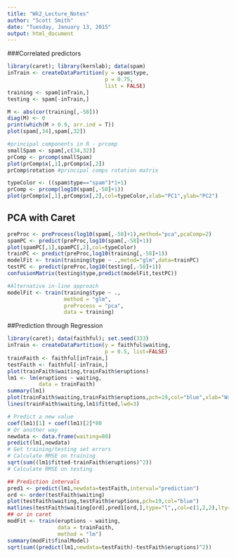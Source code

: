 ```yaml
---
title: "Wk2_Lecture_Notes"
author: "Scott Smith"
date: "Tuesday, January 13, 2015"
output: html_document
---
```


###Correlated predictors
```r
library(caret); library(kernlab); data(spam)
inTrain <- createDataPartition(y = spam$type,
                               p = 0.75,
                               list = FALSE)
training <- spam[inTrain,]
testing <- spam[-inTrain,]

M <- abs(cor(training[,-58]))
diag(M) <- 0
print(which(M > 0.9, arr.ind = T))
plot(spam[,34],spam[,32])

#principal components in R - prcomp
smallSpam <- spam[,c(34,32)]
prComp <- prcomp(smallSpam)
plot(prComp$x[,1],prComp$x[,2])
prComp$rotation #principal comps rotation matrix
```


```r
typeColor <- ((spam$type=="spam")*1+1)
prComp <- prcomp(log10(spam[,-58]+1))
plot(prComp$x[,1],prComp$x[,2],col=typeColor,xlab="PC1",ylab="PC2")
```


## PCA with Caret
```r
preProc <- preProcess(log10(spam[,-58]+1),method="pca",pcaComp=2)
spamPC <- predict(preProc,log10(spam[,-58]+1))
plot(spamPC[,1],spamPC[,2],col=typeColor)
trainPC <- predict(preProc,log10(training[,-58]+1))
modelFit <- train(training$type ~ .,metod="glm",data=trainPC)
testPC <- predict(preProc,log10(testing[,-58]+1))
confusionMatrix(testing$type,predict(modelFit,testPC))

#Alternative in-line approach
modelFit <- train(training$type ~ .,
                  method = "glm",
                  preProcess = "pca",
                  data = training)

```

##Prediction through Regression
```r
library(caret); data(faithful); set.seed(333)
inTrain <- createDataPartition(y = faithful$waiting,
                               p = 0.5, list=FALSE)
trainFaith <- faithful[inTrain,]
testFaith <- faithful[-inTrain,]
plot(trainFaith$waiting,trainFaith$eruptions)
lm1 <- lm(eruptions ~ waiting,
          data = trainFaith)
summary(lm1)
plot(trainFaith$waiting,trainFaith$eruptions,pch=19,col="blue",xlab="Waiting",ylab="Duration")
lines(trainFaith$waiting,lm1$fitted,lwd=3)

# Predict a new value
coef(lm1)[1] + coef(lm1)[2]*80
# Or another way
newdata <- data.frame(waiting=80)
predict(lm1,newdata)
# Get training/testing set errors
# Calculate RMSE on training
sqrt(sum((lm1$fitted-trainFaith$eruptions)^2))
# Calculate RMSE on testing

## Prediction intervals
pred1 <- predict(lm1,newdata=testFaith,interval="prediction")
ord <- order(testFaith$waiting)
plot(testFaith$waiting,testFaith$eruptions,pch=19,col="blue")
matlines(testFaith$waiting[ord],pred1[ord,],type="l",,col=c(1,2,2),lty=c(1,1,1),lwd=3)
## or in caret
modFit <- train(eruptions ~ waiting,
                data = trainFaith,
                method = "lm")
summary(modFit$finalModel)
sqrt(sum((predict(lm1,newdata=testFaith)-testFaith$eruptions)^2))
```
